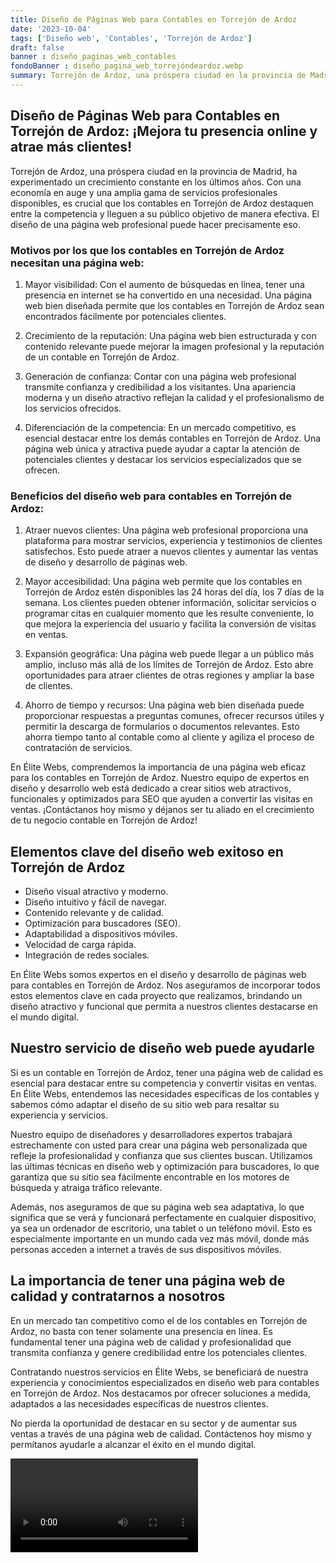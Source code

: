 ```yaml
---
title: Diseño de Páginas Web para Contables en Torrejón de Ardoz
date: '2023-10-04'
tags: ['Diseño web', 'Contables', 'Torrejón de Ardoz']
draft: false
banner : diseño_paginas_web_contables
fondoBanner : diseño_pagina_web_torrejóndeardoz.webp
summary: Torrejón de Ardoz, una próspera ciudad en la provincia de Madrid, ha experimentado un crecimiento constante en los últimos años. Con una economía en auge y una amplia gama de servicios profesionales disponibles, es crucial que los contables en Torrejón de Ardoz destaquen entre la competencia y lleguen a su público objetivo de manera efectiva. El diseño de una página web profesional puede hacer precisamente eso.
---
```


## Diseño de Páginas Web para Contables en Torrejón de Ardoz: ¡Mejora tu presencia online y atrae más clientes!

Torrejón de Ardoz, una próspera ciudad en la provincia de Madrid, ha experimentado un crecimiento constante en los últimos años. Con una economía en auge y una amplia gama de servicios profesionales disponibles, es crucial que los contables en Torrejón de Ardoz destaquen entre la competencia y lleguen a su público objetivo de manera efectiva. El diseño de una página web profesional puede hacer precisamente eso.

### Motivos por los que los contables en Torrejón de Ardoz necesitan una página web:

1. Mayor visibilidad: Con el aumento de búsquedas en línea, tener una presencia en internet se ha convertido en una necesidad. Una página web bien diseñada permite que los contables en Torrejón de Ardoz sean encontrados fácilmente por potenciales clientes.

2. Crecimiento de la reputación: Una página web bien estructurada y con contenido relevante puede mejorar la imagen profesional y la reputación de un contable en Torrejón de Ardoz.

3. Generación de confianza: Contar con una página web profesional transmite confianza y credibilidad a los visitantes. Una apariencia moderna y un diseño atractivo reflejan la calidad y el profesionalismo de los servicios ofrecidos.

4. Diferenciación de la competencia: En un mercado competitivo, es esencial destacar entre los demás contables en Torrejón de Ardoz. Una página web única y atractiva puede ayudar a captar la atención de potenciales clientes y destacar los servicios especializados que se ofrecen.

### Beneficios del diseño web para contables en Torrejón de Ardoz:

1. Atraer nuevos clientes: Una página web profesional proporciona una plataforma para mostrar servicios, experiencia y testimonios de clientes satisfechos. Esto puede atraer a nuevos clientes y aumentar las ventas de diseño y desarrollo de páginas web.

2. Mayor accesibilidad: Una página web permite que los contables en Torrejón de Ardoz estén disponibles las 24 horas del día, los 7 días de la semana. Los clientes pueden obtener información, solicitar servicios o programar citas en cualquier momento que les resulte conveniente, lo que mejora la experiencia del usuario y facilita la conversión de visitas en ventas.

3. Expansión geográfica: Una página web puede llegar a un público más amplio, incluso más allá de los límites de Torrejón de Ardoz. Esto abre oportunidades para atraer clientes de otras regiones y ampliar la base de clientes.

4. Ahorro de tiempo y recursos: Una página web bien diseñada puede proporcionar respuestas a preguntas comunes, ofrecer recursos útiles y permitir la descarga de formularios o documentos relevantes. Esto ahorra tiempo tanto al contable como al cliente y agiliza el proceso de contratación de servicios.

En Élite Webs, comprendemos la importancia de una página web eficaz para los contables en Torrejón de Ardoz. Nuestro equipo de expertos en diseño y desarrollo web está dedicado a crear sitios web atractivos, funcionales y optimizados para SEO que ayuden a convertir las visitas en ventas. ¡Contáctanos hoy mismo y déjanos ser tu aliado en el crecimiento de tu negocio contable en Torrejón de Ardoz!

<GifSeo />

<Cta />

## Elementos clave del diseño web exitoso en Torrejón de Ardoz

- Diseño visual atractivo y moderno.
- Diseño intuitivo y fácil de navegar.
- Contenido relevante y de calidad.
- Optimización para buscadores (SEO).
- Adaptabilidad a dispositivos móviles.
- Velocidad de carga rápida.
- Integración de redes sociales.

En Élite Webs somos expertos en el diseño y desarrollo de páginas web para contables en Torrejón de Ardoz. Nos aseguramos de incorporar todos estos elementos clave en cada proyecto que realizamos, brindando un diseño atractivo y funcional que permita a nuestros clientes destacarse en el mundo digital.

## Nuestro servicio de diseño web puede ayudarle

Si es un contable en Torrejón de Ardoz, tener una página web de calidad es esencial para destacar entre su competencia y convertir visitas en ventas. En Élite Webs, entendemos las necesidades específicas de los contables y sabemos cómo adaptar el diseño de su sitio web para resaltar su experiencia y servicios.

Nuestro equipo de diseñadores y desarrolladores expertos trabajará estrechamente con usted para crear una página web personalizada que refleje la profesionalidad y confianza que sus clientes buscan. Utilizamos las últimas técnicas en diseño web y optimización para buscadores, lo que garantiza que su sitio sea fácilmente encontrable en los motores de búsqueda y atraiga tráfico relevante.

Además, nos aseguramos de que su página web sea adaptativa, lo que significa que se verá y funcionará perfectamente en cualquier dispositivo, ya sea un ordenador de escritorio, una tablet o un teléfono móvil. Esto es especialmente importante en un mundo cada vez más móvil, donde más personas acceden a internet a través de sus dispositivos móviles.

## La importancia de tener una página web de calidad y contratarnos a nosotros

En un mercado tan competitivo como el de los contables en Torrejón de Ardoz, no basta con tener solamente una presencia en línea. Es fundamental tener una página web de calidad y profesionalidad que transmita confianza y genere credibilidad entre los potenciales clientes.

Contratando nuestros servicios en Élite Webs, se beneficiará de nuestra experiencia y conocimientos especializados en diseño web para contables en Torrejón de Ardoz. Nos destacamos por ofrecer soluciones a medida, adaptados a las necesidades específicas de nuestros clientes.

No pierda la oportunidad de destacar en su sector y de aumentar sus ventas a través de una página web de calidad. Contáctenos hoy mismo y permítanos ayudarle a alcanzar el éxito en el mundo digital.

<Video />

<CtaBot job='Contables' city='Torrejón de Ardoz'/>

<Gmaps query='Torrejón de Ardoz+españa+maps' />